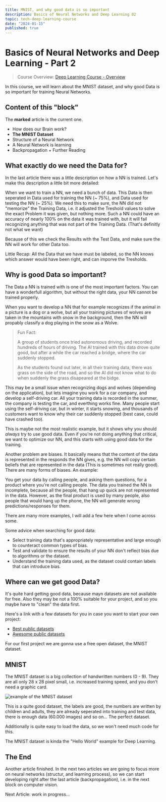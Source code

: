 ```yaml
---
title: MNIST, and why good data is so important
description: Basics of Neural Networks and Deep Learning 02
topic: tech-deep-learning-course
date: "2024-01-15"
published: true
---
```


# Basics of Neural Networks and Deep Learning - Part 2

> Course Overview: [Deep Learning Course - Overview](/blog/deep-learning-course)

In this course, we will learn about the MNIST dataset, 
and why good Data is so important for training Neural Networks.

## Content of this "block"
The **marked** article is the current one.

- How does our Brain work?
- **The MNIST Dataset**
- Structure of a Neural Network
- A Neural Network is learning
- Backpropagation + Further Reading

## What exactly do we need the Data for?

In the last article there was a little description on how a NN is trained. 
Let's make this description a little bit more detailed:

When we want to train a NN, we need a bunch of data. 
This Data is then seperated in Data used for training the NN (~ 75%), and Data used for testing the NN (~ 25%).
We need this to make sure, the NN did not "memorize" the Training Data, 
i.e. it adjusted the Treshold values to solve the exact Problem it was given, but nothing more.
Such a NN could have an accuracy of nearly 100% on the data it was trained with, 
but it will fail recognizing anything that was not part of the Training Data.
(That's definitly not what we want)

Because of this we check the Results with the Test Data, and make sure the NN will work for other Data too.

Little Recap: All the Data that we have must be labeled, so the NN knows which answer would have been right, 
and can imporve the Tresholds.


## Why is good Data so important?

The Data a NN is trained with is one of the most important factors.
You can have a wonderfull algorithm, but without the right data, your NN cannot be trained properly.

When you want to develop a NN 
that for example recognizes if the animal in a picture is a dog or a wolve, 
but all your training pictures of wolves are taken in the mountains with snow in the background, 
then the NN will propably classify a dog playing in the snow as a Wolve.

> Fun Fact:
>
> A group of students once tried autonomous driving, and recorded hundreds of hours of driving.
> The AI trained with this data drove quite good, but after a while the car reached a bridge, where the car suddenly stopped.
>
> As the students found out later, in all their training data, there was grass on the side of the road,
> and so the AI did not know what to do when suddenly the grass disapeared at the bidge.

This may be a small issue when recognizing dogs and wolves (depending on the application), 
but lets imagine you work for a car company, and develop a self-driving car.
All your training data is recorded in the summer, the company is testing the car, 
and everthing works fine. Many people start using the self-driving car, 
but in winter, it starts snowing, 
and thousands of customers want to know why their car suddenly stopped (best case, could have crashed too).

This is maybe not the most realistic example, but it shows why you should *always* try to use good data.
Even if you're not doing anything that critical, we want to optimize our NN, 
and this starts with using good data for the training.

Another problem are biases. It basically means that the content of the data is represented in the responds the NN gives, 
e.g. the NN will copy certain beliefs that are represented in the data (This is sometimes not really good). 
There are many forms of biases. An example: 

You get your data by calling people, and asking them questions, for a product where you're not calling people.
The data you trained the NN is incomplete, because all the people, that hang up quick are not represented in the data.
However, as the final product is used by many people, also people that would hang up the phone, 
the NN will generate wrong predictions/responses for them.

There are many more examples, I will add a few here when I come across some.

Some advice when searching for good data:

- Select training data that's appropriately representative and large enough to counteract common types of bias.
- Test and validate to ensure the results of your NN don't reflect bias due to algorithms or the dataset.
- Understand the training data used, as the dataset could contain labels that can introduce bias.


## Where can we get good Data?

It's quite hard getting good data, because mayn datasets are not available for free.
Also they may be not a 100% suitable for your project, and so you maybe have to "clean" the data first.

Here's a link with a few datasets for you in case you want to start your own project: 
- [Best public datasets](https://www.altexsoft.com/blog/best-public-machine-learning-datasets/)
- [Awesome public datasets](https://github.com/awesomedata/awesome-public-datasets)

For our first project we are gonna use a free open dataset, the MNIST dataset.


## MNIST

The MNIST dataset is a big collection of handwritten numbers (0 - 9). 
They are all only 28 x 28 pixel small, i.e. increased training speed, and you don't need a graphic card.

![example of the MNIST dataset](/blog-images/mnist-example.png)

This is a quite good dataset, the labels are good, the numbers are written by children and adults, 
they are already seperated into training and test data, there is enough data (60.000 images) and so on... The perfect dataset.

Additionally is quite easy to load the data, so we won't need much code for this.

The MNIST dataset is kinda the "Hello World" example for Deep Learning.

## The End

Another article finished. In the next two articles we are going to focus more on neural networks 
(structur, and learning process), so we can start developing right after the last article (backpropagation), 
i.e. in the next block on computer vision.

Next Article: work in progress...